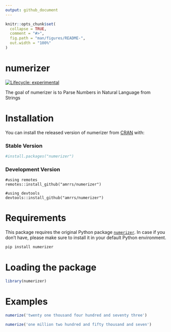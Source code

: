 ```yaml
---
output: github_document
---
```


<!-- README.md is generated from README.Rmd. Please edit that file -->

```r
knitr::opts_chunk$set(
  collapse = TRUE,
  comment = "#>",
  fig.path = "man/figures/README-",
  out.width = "100%"
)
```

# numerizer

<!-- badges: start -->
[![Lifecycle: experimental](https://img.shields.io/badge/lifecycle-experimental-orange.svg)](https://www.tidyverse.org/lifecycle/#experimental)
<!-- badges: end -->

The goal of numerizer is to Parse Numbers in Natural Language from Strings

# Installation

You can install the released version of numerizer from [CRAN](https://CRAN.R-project.org) with:

### Stable Version

``` r
#install.packages("numerizer")
```

### Development Version

```
#using remotes
remotes::install_github("amrrs/numerizer")

#using devtools
devtools::install_github("amrrs/numerizer")
```

# Requirements

This package requires the original Python package [`numerizer`](https://github.com/jaidevd/numerizer). In case if you don't have, please make sure to install it in your default Python environment.

```python
pip install numerizer
```




# Loading the package

```r
library(numerizer)
```

# Examples


```r
numerize('twenty one thousand four hundred and seventy three')

numerize('one million two hundred and fifty thousand and seven')
```

